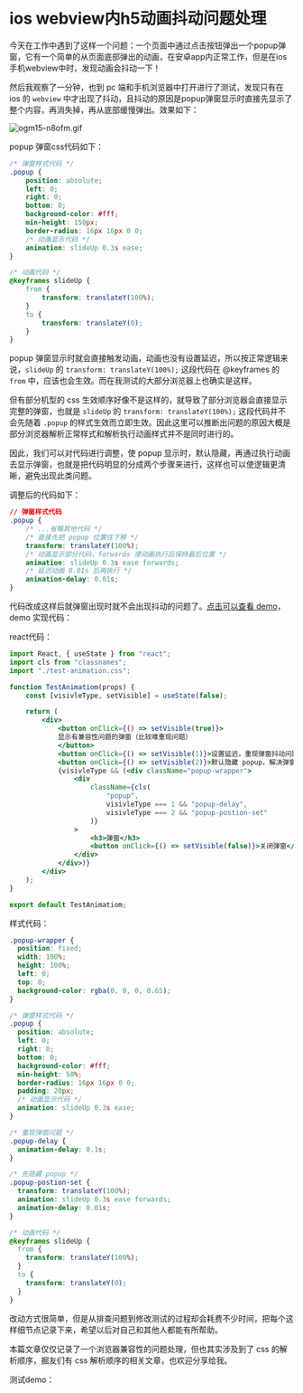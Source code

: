 # ios webview内h5动画抖动问题处理

今天在工作中遇到了这样一个问题：一个页面中通过点击按钮弹出一个popup弹窗，它有一个简单的从页面底部弹出的动画，在安卓app内正常工作，但是在ios手机webview中时，发现动画会抖动一下！

然后我观察了一分钟，也到 pc 端和手机浏览器中打开进行了测试，发现只有在 ios 的 `webview` 中才出现了抖动，且抖动的原因是popup弹窗显示时直接先显示了整个内容，再消失掉，再从底部缓慢弹出。效果如下：

![ogm15-n8ofm.gif](https://p1-juejin.byteimg.com/tos-cn-i-k3u1fbpfcp/01c8898a077d444e87279766314ebbd9~tplv-k3u1fbpfcp-watermark.image?)

popup 弹窗css代码如下：

```css
/* 弹窗样式代码 */
.popup {
    position: absolute;
    left: 0;
    right: 0;
    bottom: 0;
    background-color: #fff;
    min-height: 150px;
    border-radius: 16px 16px 0 0;
    /* 动画显示代码 */
    animation: slideUp 0.3s ease;
}

/* 动画代码 */
@keyframes slideUp {
    from {
        transform: translateY(100%);
    }
    to {
        transform: translateY(0);
    }
}
```

popup 弹窗显示时就会直接触发动画，动画也没有设置延迟，所以按正常逻辑来说，`slideUp` 的 `transform: translateY(100%);` 这段代码在 @keyframes 的 `from` 中，应该也会生效。而在我测试的大部分浏览器上也确实是这样。

但有部分机型的 css 生效顺序好像不是这样的，就导致了部分浏览器会直接显示完整的弹窗，也就是 `slideUp` 的 `transform: translateY(100%);` 这段代码并不会先随着 `.popup` 的样式生效而立即生效。因此这里可以推断出问题的原因大概是部分浏览器解析正常样式和解析执行动画样式并不是同时进行的。

因此，我们可以对代码进行调整，使 popup 显示时，默认隐藏，再通过执行动画去显示弹窗，也就是把代码明显的分成两个步骤来进行，这样也可以使逻辑更清晰，避免出现此类问题。

调整后的代码如下：

```css
// 弹窗样式代码
.popup {
    /* ...省略其他代码 */
    /* 直接先把 popup 位置往下移 */
    transform: translateY(100%);
    /* 动画显示部分代码，forwards 使动画执行后保持最后位置 */
    animation: slideUp 0.3s ease forwards;
    /* 延迟动画 0.01s 后再执行 */
    animation-delay: 0.01s;
}
```

代码改成这样后就弹窗出现时就不会出现抖动的问题了。[点击可以查看 demo](https://6j9y3.csb.app/)，demo 实现代码：

react代码：
```jsx
import React, { useState } from "react";
import cls from "classnames";
import "./test-animation.css";

function TestAnimatiom(props) {
    const [visivleType, setVisible] = useState(false);

    return (
        <div>
            <button onClick={() => setVisible(true)}>
            显示有兼容性问题的弹窗（比较难重现问题）
            </button>
            <button onClick={() => setVisible(1)}>设置延迟，重现弹窗抖动问题</button>
            <button onClick={() => setVisible(2)}>默认隐藏 popup，解决弹窗抖动问题</button>
            {visivleType && (<div className="popup-wrapper">
                <div
                    className={cls(
                        "popup",
                        visivleType === 1 && "popup-delay",
                        visivleType === 2 && "popup-postion-set"
                    )}
                >
                    <h3>弹窗</h3>
                    <button onClick={() => setVisible(false)}>关闭弹窗</button>
                </div>
            </div>)}
        </div>
    );
}

export default TestAnimatiom;
```

样式代码：
```css
.popup-wrapper {
  position: fixed;
  width: 100%;
  height: 100%;
  left: 0;
  top: 0;
  background-color: rgba(0, 0, 0, 0.65);
}

/* 弹窗样式代码 */
.popup {
  position: absolute;
  left: 0;
  right: 0;
  bottom: 0;
  background-color: #fff;
  min-height: 50%;
  border-radius: 16px 16px 0 0;
  padding: 20px;
  /* 动画显示代码 */
  animation: slideUp 0.3s ease;
}

/* 重现弹窗问题 */
.popup-delay {
  animation-delay: 0.1s;
}

/* 先隐藏 popup */
.popup-postion-set {
  transform: translateY(100%);
  animation: slideUp 0.3s ease forwards;
  animation-delay: 0.01s;
}

/* 动画代码 */
@keyframes slideUp {
  from {
    transform: translateY(100%);
  }
  to {
    transform: translateY(0);
  }
}
```

改动方式很简单，但是从排查问题到修改测试的过程却会耗费不少时间，把每个这样细节点记录下来，希望以后对自己和其他人都能有所帮助。

本篇文章仅仅记录了一个浏览器兼容性的问题处理，但也其实涉及到了 css 的解析顺序，掘友们有 css 解析顺序的相关文章，也欢迎分享给我。

测试demo：


<div className="p-4 border border-gray-200 dark:border-gray-900 rounded mt-6">
  <TestAnimatiom />
</div>
